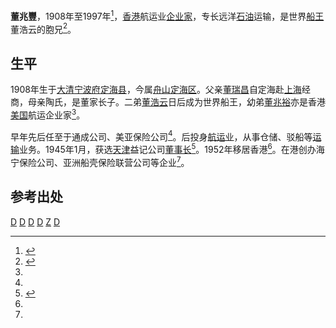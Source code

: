 '''董兆豐'''，1908年至1997年<ref name="tong diary">{{cite book |title=《董浩雲日記: 1948-1982》|author=董浩云  |date=2007年6月1日 |location=香港 |page=83 |isbn=9787108027276 |publisher=生活·读书·新知三联书店}}</ref>，[[香港|香港]]航运业[[企业家|企业家]]，专长远洋[[石油|石油]]运输，是世界[[船王|船王]]董浩云的胞兄<ref name="tong family">{{cite web|url=http://www.cfbr.com.cn/mobile/news/327.html |title=董氏航运家族香港东山再起 |publisher=家族企业 |author=郑宏泰,高皓 |date=2015-10-12}}</ref>。

==生平==

1908年生于[[大清|大清]][[宁波府|宁波府]][[定海县|定海县]]，今属[[舟山|舟山]][[定海区|定海区]]。父亲[[董瑞昌|董瑞昌]]自定海赴[[上海|上海]]经商，母亲陶氏，是董家长子。二弟[[董浩云|董浩云]]日后成为世界船王，幼弟[[董兆裕|董兆裕]]亦是香港[[美国|美国]]航运企业家<ref name="tong family"/>。

早年先后任至于通成公司、美亚保险公司<ref name="tong diary"/>。后投身[[航运业|航运业]]，从事仓储、驳船等[[运输|运输]]业务。1945年1月，获选[[天津|天津]]益记公司[[董事长|董事长]]<ref>{{cite book |title=《董浩雲與中國遠洋航運》|author=鄭會欣  |date=2015-07-20 |location=香港 |page=94 |isbn=9789888340040 |publisher=香港中文大學中國文化研究所當代中國文化研究中心}}</ref>。1952年移居香港<ref name="tong family"/>。在港创办海宁保险公司、亚洲船壳保险联营公司等企业<ref name="tong diary"/>。

==参考出处==
{{reflist|2}}

{{寧波董浩雲家族}}
[[Category:定海人|D]]
[[Category:宁波商帮|D]]
[[Category:香港商人|D]]
[[Category:香港宁波人|D]]
[[Category:董浩云家族|Z]]
[[Category:宁波船帮|D]]